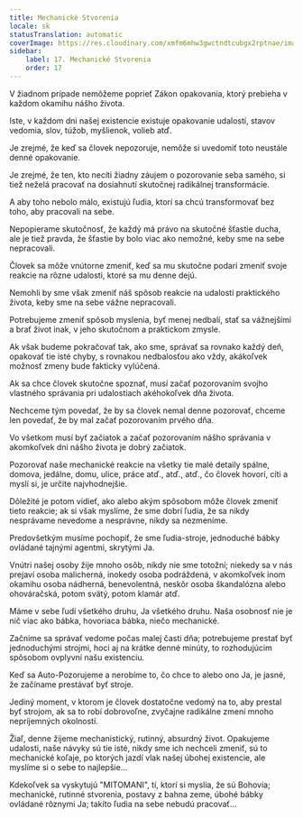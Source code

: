 ```yaml
---
title: Mechanické Stvorenia
locale: sk
statusTranslation: automatic
coverImage: https://res.cloudinary.com/xmfm6mhw3gwctndtcubgx2rptnae/image/upload/v1740468922/small_cover_tratado_de_psicologia_revolucionaria_a4c0dca4e0.webp
sidebar:
    label: 17. Mechanické Stvorenia
    order: 17
---
```

V žiadnom prípade nemôžeme poprieť Zákon opakovania, ktorý prebieha v každom okamihu nášho života.

Iste, v každom dni našej existencie existuje opakovanie udalostí, stavov vedomia, slov, túžob, myšlienok, volieb atď.

Je zrejmé, že keď sa človek nepozoruje, nemôže si uvedomiť toto neustále denné opakovanie.

Je zrejmé, že ten, kto necíti žiadny záujem o pozorovanie seba samého, si tiež neželá pracovať na dosiahnutí skutočnej radikálnej transformácie.

A aby toho nebolo málo, existujú ľudia, ktorí sa chcú transformovať bez toho, aby pracovali na sebe.

Nepopierame skutočnosť, že každý má právo na skutočné šťastie ducha, ale je tiež pravda, že šťastie by bolo viac ako nemožné, keby sme na sebe nepracovali.

Človek sa môže vnútorne zmeniť, keď sa mu skutočne podarí zmeniť svoje reakcie na rôzne udalosti, ktoré sa mu denne dejú.

Nemohli by sme však zmeniť náš spôsob reakcie na udalosti praktického života, keby sme na sebe vážne nepracovali.

Potrebujeme zmeniť spôsob myslenia, byť menej nedbalí, stať sa vážnejšími a brať život inak, v jeho skutočnom a praktickom zmysle.

Ak však budeme pokračovať tak, ako sme, správať sa rovnako každý deň, opakovať tie isté chyby, s rovnakou nedbalosťou ako vždy, akákoľvek možnosť zmeny bude fakticky vylúčená.

Ak sa chce človek skutočne spoznať, musí začať pozorovaním svojho vlastného správania pri udalostiach akéhokoľvek dňa života.

Nechceme tým povedať, že by sa človek nemal denne pozorovať, chceme len povedať, že by mal začať pozorovaním prvého dňa.

Vo všetkom musí byť začiatok a začať pozorovaním nášho správania v akomkoľvek dni nášho života je dobrý začiatok.

Pozorovať naše mechanické reakcie na všetky tie malé detaily spálne, domova, jedálne, domu, ulice, práce atď., atď., atď., čo človek hovorí, cíti a myslí si, je určite najvhodnejšie.

Dôležité je potom vidieť, ako alebo akým spôsobom môže človek zmeniť tieto reakcie; ak si však myslíme, že sme dobrí ľudia, že sa nikdy nesprávame nevedome a nesprávne, nikdy sa nezmeníme.

Predovšetkým musíme pochopiť, že sme ľudia-stroje, jednoduché bábky ovládané tajnými agentmi, skrytými Ja.

Vnútri našej osoby žije mnoho osôb, nikdy nie sme totožní; niekedy sa v nás prejaví osoba malicherná, inokedy osoba podráždená, v akomkoľvek inom okamihu osoba nádherná, benevolentná, neskôr osoba škandalózna alebo ohováračská, potom svätý, potom klamár atď.

Máme v sebe ľudí všetkého druhu, Ja všetkého druhu. Naša osobnosť nie je nič viac ako bábka, hovoriaca bábka, niečo mechanické.

Začnime sa správať vedome počas malej časti dňa; potrebujeme prestať byť jednoduchými strojmi, hoci aj na krátke denné minúty, to rozhodujúcim spôsobom ovplyvní našu existenciu.

Keď sa Auto-Pozorujeme a nerobíme to, čo chce to alebo ono Ja, je jasné, že začíname prestávať byť stroje.

Jediný moment, v ktorom je človek dostatočne vedomý na to, aby prestal byť strojom, ak sa to robí dobrovoľne, zvyčajne radikálne zmení mnoho nepríjemných okolností.

Žiaľ, denne žijeme mechanistický, rutinný, absurdný život. Opakujeme udalosti, naše návyky sú tie isté, nikdy sme ich nechceli zmeniť, sú to mechanické koľaje, po ktorých jazdí vlak našej úbohej existencie, ale myslíme si o sebe to najlepšie...

Kdekoľvek sa vyskytujú "MITOMANI", tí, ktorí si myslia, že sú Bohovia; mechanické, rutinné stvorenia, postavy z bahna zeme, úbohé bábky ovládané rôznymi Ja; takíto ľudia na sebe nebudú pracovať...

